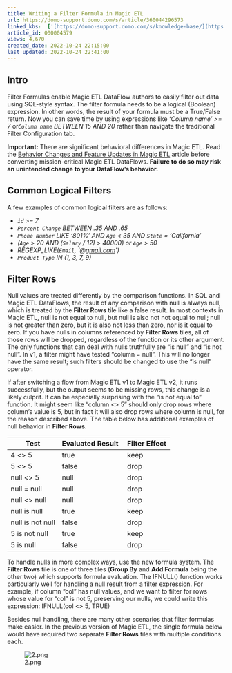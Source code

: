```yaml
---
title: Writing a Filter Formula in Magic ETL
url: https://domo-support.domo.com/s/article/360044296573
linked_kbs:  ['[https://domo-support.domo.com/s/knowledge-base/](https://domo-support.domo.com/s/knowledge-base/)', '[https://domo-support.domo.com/s/](https://domo-support.domo.com/s/)', '[https://domo-support.domo.com/s/topic/0TO5w000000ZamzGAC](https://domo-support.domo.com/s/topic/0TO5w000000ZamzGAC)', '[https://domo-support.domo.com/s/topic/0TO5w000000ZanvGAC](https://domo-support.domo.com/s/topic/0TO5w000000ZanvGAC)', '[https://domo-support.domo.com/s/article/360044296573](https://domo-support.domo.com/s/article/360044296573)', '[https://domo-support.domo.com/s/topic/0TO5w000000ZanvGAC/magic-etl](https://domo-support.domo.com/s/topic/0TO5w000000ZanvGAC/magic-etl)', '[https://domo-support.domo.com/s/article/360043429933](https://domo-support.domo.com/s/article/360043429933)', '[https://domo-support.domo.com/s/article/360043429953](https://domo-support.domo.com/s/article/360043429953)', '[https://domo-support.domo.com/s/article/360042925494](https://domo-support.domo.com/s/article/360042925494)', '[https://domo-support.domo.com/s/article/360043429913](https://domo-support.domo.com/s/article/360043429913)', '[https://domo-support.domo.com/s/article/4408174643607](https://domo-support.domo.com/s/article/4408174643607)', '[https://domo-support.domo.com/s/login/](https://domo-support.domo.com/s/login/)']
article_id: 000004579
views: 4,670
created_date: 2022-10-24 22:15:00
last updated: 2022-10-24 22:41:00
---
```




Intro
-----


Filter Formulas enable Magic ETL DataFlow authors to easily filter out data using SQL-style syntax. The filter formula needs to be a logical (Boolean) expression. In other words, the result of your formula must be a True/False return. Now you can save time by using expressions like *'Column name' >= 7* or*`Column name` BETWEEN 15 AND 20* rather than navigate the traditional Filter Configuration tab.




 

**Important:** There are significant behavioral differences in Magic ETL. Read the [Behavior Changes and Feature Updates in Magic ETL](file:///hc/en-us/articles/360047787514) article before converting mission-critical Magic ETL DataFlows. **Failure to do so may risk an unintended change to your DataFlow’s behavior.**



Common Logical Filters
----------------------


A few examples of common logical filters are as follows:


* *`id` >= 7*
* *`Percent Change` BETWEEN .35 AND .65*
* *`Phone Number` LIKE ‘801%’ AND `Age` < 35 AND `State` = ‘California’*
* *(`Age` > 20 AND (`Salary` / 12) > 40000) or `Age` > 50*
* *REGEXP\_LIKE(`Email`, ‘@[gmail.com](http://gmail.com)’)*
* *`Product Type` IN (1, 3, 7, 9)*


Filter Rows
-----------


Null values are treated differently by the comparison functions. In SQL and Magic ETL DataFlows, the result of any comparison with null is always null, which is treated by the **Filter Rows** tile like a false result. In most contexts in Magic ETL, null is not equal to null, but null is also not not equal to null; null is not greater than zero, but it is also not less than zero, nor is it equal to zero. If you have nulls in columns referenced by **Filter Rows** tiles, all of those rows will be dropped, regardless of the function or its other argument. The only functions that can deal with nulls truthfully are “is null” and “is not null”. In v1, a filter might have tested “column = null”. This will no longer have the same result; such filters should be changed to use the “is null” operator.


If after switching a flow from Magic ETL v1 to Magic ETL v2, it runs successfully, but the output seems to be missing rows, this change is a likely culprit. It can be especially surprising with the “is not equal to” function. It might seem like “column <> 5” should only drop rows where column’s value is 5, but in fact it will also drop rows where column is null, for the reason described above. The table below has additional examples of null behavior in **Filter Rows**.




| Test | Evaluated Result  | Filter Effect |
| --- | --- | --- |
| 4 <> 5 | true | keep |
| 5 <> 5 | false | drop |
| null <> 5 | null | drop |
| null = null | null | drop |
| null <> null | null | drop |
| null is null | true | keep |
| null is not null | false | drop |
| 5 is not null | true | keep |
| 5 is null | false | drop |


To handle nulls in more complex ways, use the new formula system. The **Filter Rows** tile is one of three tiles (**Group By** and **Add Formula** being the other two) which supports formula evaluation. The IFNULL() function works particularly well for handling a null result from a filter expression. For example, if column “col” has null values, and we want to filter for rows whose value for “col” is not 5, preserving our nulls, we could write this expression: IFNULL(col <> 5, TRUE)


Besides null handling, there are many other scenarios that filter formulas make easier. In the previous version of Magic ETL, the single formula below would have required two separate **Filter Rows** tiles with multiple conditions each.


![2.png](2.png)

